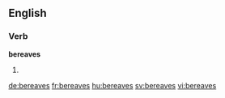 ==English==

===Verb===
'''bereaves'''

# {{en-third-person singular of|bereave}}

[[de:bereaves]]
[[fr:bereaves]]
[[hu:bereaves]]
[[sv:bereaves]]
[[vi:bereaves]]